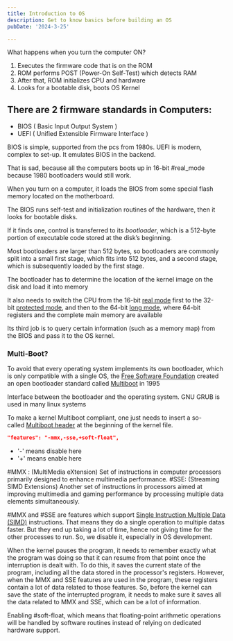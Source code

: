 ```yaml
---
title: Introduction to OS
description: Get to know basics before building an OS
pubDate: '2024-3-25'

---
```


What happens when you turn the computer ON?
1.  Executes the firmware code that is on the ROM
2.  ROM performs POST (Power-On Self-Test) which detects RAM
3.  After that, ROM initializes CPU and hardware
4.  Looks for a bootable disk, boots OS Kernel

## There are 2 firmware standards in Computers:
-  BIOS ( Basic Input Output System )
-  UEFI ( Unified Extensible Firmware Interface )

BIOS is simple, supported from the pcs from 1980s. 
UEFI is modern, complex to set-up. It emulates BIOS in the backend.

That is sad, because all the computers boots up in 16-bit #real_mode because 1980 bootloaders would still work.

When you turn on a computer, it loads the BIOS from some special flash memory located on the motherboard.

The BIOS runs self-test and initialization routines of the hardware, then it looks for bootable disks.

If it finds one, control is transferred to its _bootloader_, which is a 512-byte portion of executable code stored at the disk’s beginning.

Most bootloaders are larger than 512 bytes, so bootloaders are commonly split into a small first stage, which fits into 512 bytes, and a second stage, which is subsequently loaded by the first stage.

The bootloader has to determine the location of the kernel image on the disk and load it into memory

It also needs to switch the CPU from the 16-bit [real mode](https://en.wikipedia.org/wiki/Real_mode) first to the 32-bit [protected mode](https://en.wikipedia.org/wiki/Protected_mode), and then to the 64-bit [long mode](https://en.wikipedia.org/wiki/Long_mode), where 64-bit registers and the complete main memory are available

Its third job is to query certain information (such as a memory map) from the BIOS and pass it to the OS kernel.

### Multi-Boot?
To avoid that every operating system implements its own bootloader, which is only compatible with a single OS, the [Free Software Foundation](https://en.wikipedia.org/wiki/Free_Software_Foundation) created an open bootloader standard called [Multiboot](https://wiki.osdev.org/Multiboot) in 1995

Interface between the bootloader and the operating system. GNU GRUB is used in many linux systems

To make a kernel Multiboot compliant, one just needs to insert a so-called [Multiboot header](https://www.gnu.org/software/grub/manual/multiboot/multiboot.html#OS-image-format) at the beginning of the kernel file.



```json
"features": "-mmx,-sse,+soft-float",
```
- '-' means disable here
- '+' means enable here

#MMX :  (MultiMedia eXtension) Set of instructions in computer processors primarily designed to enhance multimedia performance.
#SSE: (Streaming SIMD Extensions) Another set of instructions in processors aimed at improving multimedia and gaming performance by processing multiple data elements simultaneously.

#MMX and #SSE are features which support [Single Instruction Multiple Data (SIMD)](https://en.wikipedia.org/wiki/SIMD) instructions. That means they do a single operation to multiple datas faster. But they end up taking a lot of time, hence not giving time for the other processes to run. So, we disable it, especially in OS development.

When the kernel pauses the program, it needs to remember exactly what the program was doing so that it can resume from that point once the interruption is dealt with. To do this, it saves the current state of the program, including all the data stored in the processor's registers. However, when the MMX and SSE features are used in the program, these registers contain a lot of data related to those features. So, before the kernel can save the state of the interrupted program, it needs to make sure it saves all the data related to MMX and SSE, which can be a lot of information.

Enabling #soft-float, which means that floating-point arithmetic operations will be handled by software routines instead of relying on dedicated hardware support.